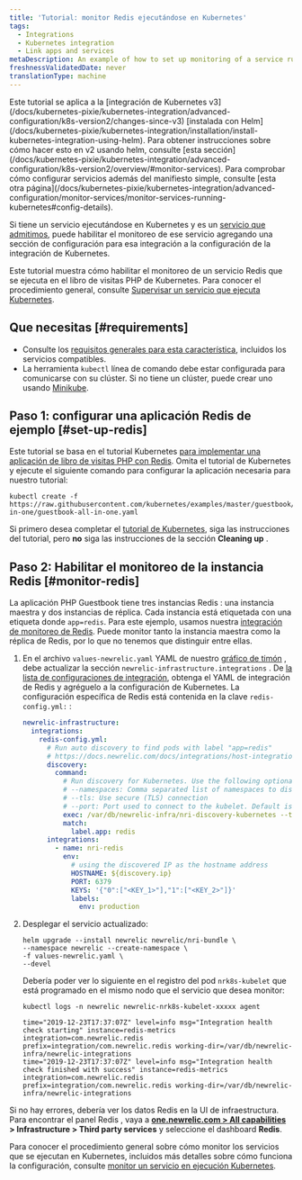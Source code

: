 ```yaml
---
title: 'Tutorial: monitor Redis ejecutándose en Kubernetes'
tags:
  - Integrations
  - Kubernetes integration
  - Link apps and services
metaDescription: An example of how to set up monitoring of a service running on Kubernetes.
freshnessValidatedDate: never
translationType: machine
---
```


<Callout variant="tip">
  Este tutorial se aplica a la [integración de Kubernetes v3](/docs/kubernetes-pixie/kubernetes-integration/advanced-configuration/k8s-version2/changes-since-v3) [instalada con Helm](/docs/kubernetes-pixie/kubernetes-integration/installation/install-kubernetes-integration-using-helm). Para obtener instrucciones sobre cómo hacer esto en v2 usando helm, consulte [esta sección](/docs/kubernetes-pixie/kubernetes-integration/advanced-configuration/k8s-version2/overview/#monitor-services). Para comprobar cómo configurar servicios además del manifiesto simple, consulte [esta otra página](/docs/kubernetes-pixie/kubernetes-integration/advanced-configuration/monitor-services/monitor-services-running-kubernetes#config-details).
</Callout>

Si tiene un servicio ejecutándose en Kubernetes y es un [servicio que admitimos](/docs/monitor-service-running-kubernetes#integration-configs), puede habilitar el monitoreo de ese servicio agregando una sección de configuración para esa integración a la configuración de la integración de Kubernetes.

Este tutorial muestra cómo habilitar el monitoreo de un servicio Redis que se ejecuta en el libro de visitas PHP de Kubernetes. Para conocer el procedimiento general, consulte [Supervisar un servicio que ejecuta Kubernetes](/docs/monitor-service-running-kubernetes).

## Que necesitas [#requirements]

* Consulte los [requisitos generales para esta característica](/docs/monitor-service-running-kubernetes#requirements), incluidos los servicios compatibles.
* La herramienta `kubectl` línea de comando debe estar configurada para comunicarse con su clúster. Si no tiene un clúster, puede crear uno usando [Minikube](https://kubernetes.io/docs/setup/minikube).

## Paso 1: configurar una aplicación Redis de ejemplo [#set-up-redis]

Este tutorial se basa en el tutorial Kubernetes [para implementar una aplicación de libro de visitas PHP con Redis](https://kubernetes.io/docs/tutorials/stateless-application/guestbook/). Omita el tutorial de Kubernetes y ejecute el siguiente comando para configurar la aplicación necesaria para nuestro tutorial:

```shell
kubectl create -f https://raw.githubusercontent.com/kubernetes/examples/master/guestbook/all-in-one/guestbook-all-in-one.yaml
```

Si primero desea completar el [tutorial de Kubernetes](https://kubernetes.io/docs/tutorials/stateless-application/guestbook/), siga las instrucciones del tutorial, pero **no** siga las instrucciones de la sección <DNT>**Cleaning up**</DNT> .

## Paso 2: Habilitar el monitoreo de la instancia Redis [#monitor-redis]

La aplicación PHP Guestbook tiene tres instancias Redis : una instancia maestra y dos instancias de réplica. Cada instancia está etiquetada con una etiqueta donde `app=redis`. Para este ejemplo, usamos nuestra [integración de monitoreo de Redis](/docs/integrations/host-integrations/host-integrations-list/redis-monitoring-integration). Puede monitor tanto la instancia maestra como la réplica de Redis, por lo que no tenemos que distinguir entre ellas.

1. En el archivo `values-newrelic.yaml` YAML de nuestro [gráfico de timón](/docs/kubernetes-pixie/kubernetes-integration/installation/install-kubernetes-integration-using-helm) , debe actualizar la sección `newrelic-infrastructure.integrations` . De [la lista de configuraciones de integración](/docs/monitor-service-running-kubernetes#integration-configs), obtenga el YAML de integración de Redis y agréguelo a la configuración de Kubernetes. La configuración específica de Redis está contenida en la clave `redis-config.yml:` :

   ```yaml
   newrelic-infrastructure:
     integrations:
       redis-config.yml:
         # Run auto discovery to find pods with label "app=redis"
         # https://docs.newrelic.com/docs/integrations/host-integrations/installation/container-auto-discovery
         discovery:
           command:
             # Run discovery for Kubernetes. Use the following optional arguments:
             # --namespaces: Comma separated list of namespaces to discover pods on
             # --tls: Use secure (TLS) connection
             # --port: Port used to connect to the kubelet. Default is 10255
             exec: /var/db/newrelic-infra/nri-discovery-kubernetes --tls --port 10250
             match:
               label.app: redis
         integrations:
           - name: nri-redis
             env:
               # using the discovered IP as the hostname address
               HOSTNAME: ${discovery.ip}
               PORT: 6379
               KEYS: '{"0":["<KEY_1>"],"1":["<KEY_2>"]}'
               labels:
                 env: production
   ```

2. Desplegar el servicio actualizado:

   ```shell
   helm upgrade --install newrelic newrelic/nri-bundle \
   --namespace newrelic --create-namespace \
   -f values-newrelic.yaml \
   --devel
   ```

   Debería poder ver lo siguiente en el registro del pod `nrk8s-kubelet` que está programado en el mismo nodo que el servicio que desea monitor:

   ```shell
   kubectl logs -n newrelic newrelic-nrk8s-kubelet-xxxxx agent
   ```

   ```
   time="2019-12-23T17:37:07Z" level=info msg="Integration health check starting" instance=redis-metrics integration=com.newrelic.redis prefix=integration/com.newrelic.redis working-dir=/var/db/newrelic-infra/newrelic-integrations
   time="2019-12-23T17:37:07Z" level=info msg="Integration health check finished with success" instance=redis-metrics integration=com.newrelic.redis prefix=integration/com.newrelic.redis working-dir=/var/db/newrelic-infra/newrelic-integrations
   ```

Si no hay errores, debería ver los datos Redis en la UI de infraestructura. Para encontrar el panel Redis , vaya a <DNT>**[one.newrelic.com > All capabilities](https://one.newrelic.com/all-capabilities) > Infrastructure > Third party services**</DNT> y seleccione el dashboard <DNT>**Redis**</DNT>.

Para conocer el procedimiento general sobre cómo monitor los servicios que se ejecutan en Kubernetes, incluidos más detalles sobre cómo funciona la configuración, consulte [monitor un servicio en ejecución Kubernetes](/docs/monitor-service-running-kubernetes).